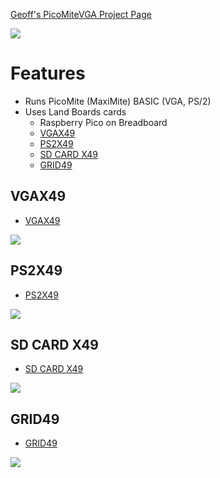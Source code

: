 [https://geoffg.net/picomitevga.html Geoff's PicoMiteVGA Project Page]

<img src="http://land-boards.com/blwiki/images/7/73/PicoMite_Proto_P18159_720px.jpg"></img>

= Features =

* Runs PicoMite (MaxiMite) BASIC (VGA, PS/2)
* Uses Land Boards cards
** Raspberry Pico on Breadboard
** [http://land-boards.com/blwiki/index.php?title=VGAX49 VGAX49]
** [http://land-boards.com/blwiki/index.php?title=PS2X49 PS2X49]
** [http://land-boards.com/blwiki/index.php?title=SD_CARD_X49 SD CARD X49]
** [http://land-boards.com/blwiki/index.php?title=GRID49 GRID49]

== VGAX49 ==

* [http://land-boards.com/blwiki/index.php?title=VGAX49 VGAX49]

<img src="http://land-boards.com/blwiki/images/7/7b/VGAX49_P901-cropped-720px.jpg"></img>

== PS2X49 ==

* [http://land-boards.com/blwiki/index.php?title=PS2X49 PS2X49]

<img src="http://land-boards.com/blwiki/images/6/64/PS2X49_P897_cropped_512pxV.jpg"></img>

== SD CARD X49 ==

* [http://land-boards.com/blwiki/index.php?title=SD_CARD_X49 SD CARD X49]

<img src="http://land-boards.com/blwiki/images/e/ea/SDCARDX49_P935_cropped-512px.jpg"></img>

== GRID49 ==

* [http://land-boards.com/blwiki/index.php?title=GRID49 GRID49]

<img src="http://land-boards.com/blwiki/images/7/7e/GRID49_AUDIO.png"></img>
